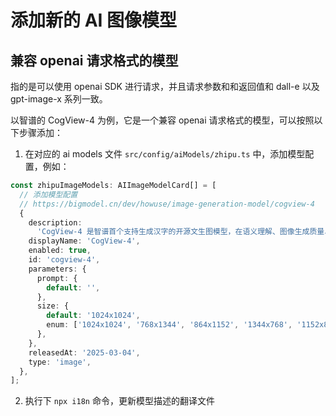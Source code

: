 # 添加新的 AI 图像模型

## 兼容 openai 请求格式的模型

指的是可以使用 openai SDK 进行请求，并且请求参数和和返回值和 dall-e 以及 gpt-image-x 系列一致。

以智谱的 CogView-4 为例，它是一个兼容 openai 请求格式的模型，可以按照以下步骤添加：

1. 在对应的 ai models 文件 `src/config/aiModels/zhipu.ts` 中，添加模型配置，例如：

```ts
const zhipuImageModels: AIImageModelCard[] = [
  // 添加模型配置
  // https://bigmodel.cn/dev/howuse/image-generation-model/cogview-4
  {
    description:
      'CogView-4 是智谱首个支持生成汉字的开源文生图模型，在语义理解、图像生成质量、中英文字生成能力等方面全面提升，支持任意长度的中英双语输入，能够生成在给定范围内的任意分辨率图像。',
    displayName: 'CogView-4',
    enabled: true,
    id: 'cogview-4',
    parameters: {
      prompt: {
        default: '',
      },
      size: {
        default: '1024x1024',
        enum: ['1024x1024', '768x1344', '864x1152', '1344x768', '1152x864', '1440x720', '720x1440'],
      },
    },
    releasedAt: '2025-03-04',
    type: 'image',
  },
];
```

2. 执行下 `npx i18n` 命令，更新模型描述的翻译文件
